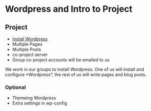 =Wordpress and Intro to Project=

==Project==

* [[Install Wordpress]]
* Multiple Pages
* Multiple Posts
* co-project server
* Group co-project accounts will be emailed to us

We work in our groups to install Wordpress.
One of us will install and configure *Wordpress*, the rest of us will write pages
and blog posts.

===Optional===

* Themeing Wordpress
* Extra settings in wp-config
